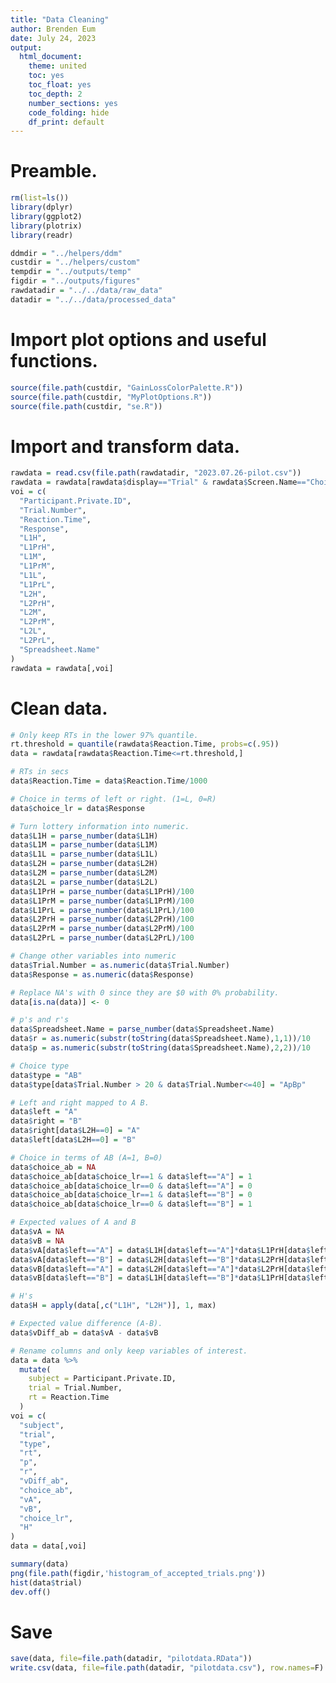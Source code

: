 ```yaml
---
title: "Data Cleaning"
author: Brenden Eum
date: July 24, 2023
output: 
  html_document: 
    theme: united
    toc: yes
    toc_float: yes
    toc_depth: 2
    number_sections: yes
    code_folding: hide
    df_print: default
---
```



# Preamble.

```r
rm(list=ls())
library(dplyr)
library(ggplot2)
library(plotrix)
library(readr)

ddmdir = "../helpers/ddm"
custdir = "../helpers/custom"
tempdir = "../outputs/temp"
figdir = "../outputs/figures"
rawdatadir = "../../data/raw_data"
datadir = "../../data/processed_data"

```

# Import plot options and useful functions.

```r
source(file.path(custdir, "GainLossColorPalette.R"))
source(file.path(custdir, "MyPlotOptions.R"))
source(file.path(custdir, "se.R"))
```

# Import and transform data.

```r
rawdata = read.csv(file.path(rawdatadir, "2023.07.26-pilot.csv"))
rawdata = rawdata[rawdata$display=="Trial" & rawdata$Screen.Name=="Choice",]
voi = c(
  "Participant.Private.ID",
  "Trial.Number",
  "Reaction.Time",
  "Response",
  "L1H",
  "L1PrH",
  "L1M",
  "L1PrM",
  "L1L",
  "L1PrL",
  "L2H",
  "L2PrH",
  "L2M",
  "L2PrM",
  "L2L",
  "L2PrL",
  "Spreadsheet.Name"
)
rawdata = rawdata[,voi]
```

# Clean data.

```r
# Only keep RTs in the lower 97% quantile.
rt.threshold = quantile(rawdata$Reaction.Time, probs=c(.95))
data = rawdata[rawdata$Reaction.Time<=rt.threshold,]

# RTs in secs
data$Reaction.Time = data$Reaction.Time/1000

# Choice in terms of left or right. (1=L, 0=R)
data$choice_lr = data$Response

# Turn lottery information into numeric.
data$L1H = parse_number(data$L1H)
data$L1M = parse_number(data$L1M)
data$L1L = parse_number(data$L1L)
data$L2H = parse_number(data$L2H)
data$L2M = parse_number(data$L2M)
data$L2L = parse_number(data$L2L)
data$L1PrH = parse_number(data$L1PrH)/100
data$L1PrM = parse_number(data$L1PrM)/100
data$L1PrL = parse_number(data$L1PrL)/100
data$L2PrH = parse_number(data$L2PrH)/100
data$L2PrM = parse_number(data$L2PrM)/100
data$L2PrL = parse_number(data$L2PrL)/100

# Change other variables into numeric
data$Trial.Number = as.numeric(data$Trial.Number)
data$Response = as.numeric(data$Response)

# Replace NA's with 0 since they are $0 with 0% probability.
data[is.na(data)] <- 0

# p's and r's
data$Spreadsheet.Name = parse_number(data$Spreadsheet.Name)
data$r = as.numeric(substr(toString(data$Spreadsheet.Name),1,1))/10
data$p = as.numeric(substr(toString(data$Spreadsheet.Name),2,2))/10

# Choice type
data$type = "AB"
data$type[data$Trial.Number > 20 & data$Trial.Number<=40] = "ApBp"

# Left and right mapped to A B.
data$left = "A"
data$right = "B"
data$right[data$L2H==0] = "A"
data$left[data$L2H==0] = "B"

# Choice in terms of AB (A=1, B=0)
data$choice_ab = NA
data$choice_ab[data$choice_lr==1 & data$left=="A"] = 1
data$choice_ab[data$choice_lr==0 & data$left=="A"] = 0
data$choice_ab[data$choice_lr==1 & data$left=="B"] = 0
data$choice_ab[data$choice_lr==0 & data$left=="B"] = 1

# Expected values of A and B
data$vA = NA
data$vB = NA
data$vA[data$left=="A"] = data$L1H[data$left=="A"]*data$L1PrH[data$left=="A"] + data$L1M[data$left=="A"]*data$L1PrM[data$left=="A"] + data$L1L[data$left=="A"]*data$L1PrL[data$left=="A"]
data$vA[data$left=="B"] = data$L2H[data$left=="B"]*data$L2PrH[data$left=="B"] + data$L2M[data$left=="B"]*data$L2PrM[data$left=="B"] + data$L2L[data$left=="B"]*data$L2PrL[data$left=="B"]
data$vB[data$left=="A"] = data$L2H[data$left=="A"]*data$L2PrH[data$left=="A"] + data$L2M[data$left=="A"]*data$L2PrM[data$left=="A"] + data$L2L[data$left=="A"]*data$L2PrL[data$left=="A"]
data$vB[data$left=="B"] = data$L1H[data$left=="B"]*data$L1PrH[data$left=="B"] + data$L1M[data$left=="B"]*data$L1PrM[data$left=="B"] + data$L1L[data$left=="B"]*data$L1PrL[data$left=="B"]

# H's
data$H = apply(data[,c("L1H", "L2H")], 1, max)

# Expected value difference (A-B).
data$vDiff_ab = data$vA - data$vB

# Rename columns and only keep variables of interest.
data = data %>%
  mutate(
    subject = Participant.Private.ID,
    trial = Trial.Number,
    rt = Reaction.Time
  )
voi = c(
  "subject",
  "trial",
  "type",
  "rt",
  "p",
  "r",
  "vDiff_ab",
  "choice_ab",
  "vA",
  "vB",
  "choice_lr",
  "H"
)
data = data[,voi]

summary(data)
png(file.path(figdir,'histogram_of_accepted_trials.png'))
hist(data$trial)
dev.off()
```


# Save

```r
save(data, file=file.path(datadir, "pilotdata.RData"))
write.csv(data, file=file.path(datadir, "pilotdata.csv"), row.names=F)
```